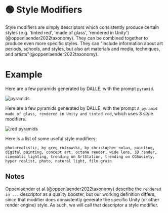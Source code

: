 
# 🟢 Style Modifiers

Style modifiers are simply descriptors which consistently
produce certain styles (e.g. 'tinted red', 'made of glass', 'rendered in Unity')(@oppenlaender2022taxonomy). They can be combined together to
produce even more specific styles. They can "include information about art periods, schools, and styles, but also art materials and media, techniques, and artists"(@oppenlaender2022taxonomy).

# Example

Here are a few pyramids generated by DALLE, with the prompt `pyramid`.

<div style={{ textAlign: "center" }}>
  <Image
    src="/docs/assets/images_chapter/pyramids.webp"
    width={2340}
    height={592}
    style={{ width: "750px", margin: "auto" }}
    alt="pyramids" />
</div>

Here are a few pyramids generated by DALLE, with the prompt `A pyramid made of glass, rendered in Unity and tinted red`, which uses 3 style modifiers.

<div style={{ textAlign: "center" }}>
  <Image
    src="/docs/assets/images_chapter/red_pyramids.webp"
    width={2340}
    height={592}
    style={{ width: "750px", margin: "auto" }}
    alt="red pyramids" />
</div>

Here is a list of some useful style modifiers:

```text
photorealistic, by greg rutkowski, by christopher nolan, painting, digital painting, concept art, octane render, wide lens, 3D render, cinematic lighting, trending on ArtStation, trending on CGSociety, hyper realist, photo, natural light, film grain
```

## Notes

Oppenlaender et al.(@oppenlaender2022taxonomy) describe the `rendered in ...` descriptor
as a quality booster, but our working definition differs, since that modifier does consistently generate the specific Unity (or other render engine) style. As such, we will call that descriptor a style modifier.
